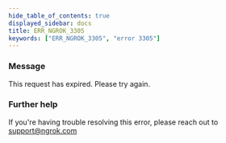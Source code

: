 ```yaml
---
hide_table_of_contents: true
displayed_sidebar: docs
title: ERR_NGROK_3305
keywords: ["ERR_NGROK_3305", "error 3305"]
---
```


### Message

This request has expired. Please try again.

### Further help

If you're having trouble resolving this error, please reach out to [support@ngrok.com](mailto:support@ngrok.com?subject=Help%20with%20ERR_NGROK_3305)
